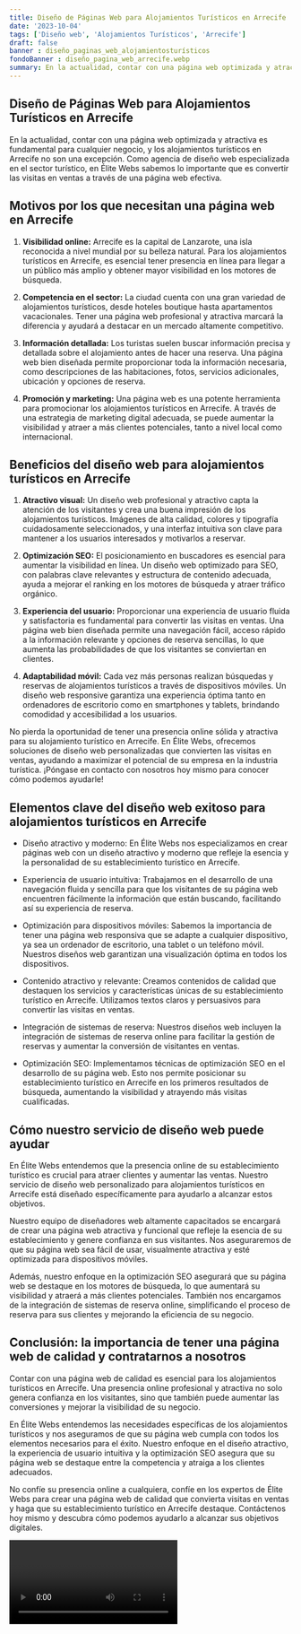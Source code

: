 ```yaml
---
title: Diseño de Páginas Web para Alojamientos Turísticos en Arrecife
date: '2023-10-04'
tags: ['Diseño web', 'Alojamientos Turísticos', 'Arrecife']
draft: false
banner : diseño_paginas_web_alojamientosturísticos
fondoBanner : diseño_pagina_web_arrecife.webp
summary: En la actualidad, contar con una página web optimizada y atractiva es fundamental para cualquier negocio, y los alojamientos turísticos en Arrecife no son una excepción. Como agencia de diseño web especializada en el sector turístico, en Élite Webs sabemos lo importante que es convertir las visitas en ventas a través de una página web efectiva. 
---
```


## **Diseño de Páginas Web para Alojamientos Turísticos en Arrecife**

En la actualidad, contar con una página web optimizada y atractiva es fundamental para cualquier negocio, y los alojamientos turísticos en Arrecife no son una excepción. Como agencia de diseño web especializada en el sector turístico, en Élite Webs sabemos lo importante que es convertir las visitas en ventas a través de una página web efectiva. 

## **Motivos por los que necesitan una página web en Arrecife**

1. **Visibilidad online:** Arrecife es la capital de Lanzarote, una isla reconocida a nivel mundial por su belleza natural. Para los alojamientos turísticos en Arrecife, es esencial tener presencia en línea para llegar a un público más amplio y obtener mayor visibilidad en los motores de búsqueda.

2. **Competencia en el sector:** La ciudad cuenta con una gran variedad de alojamientos turísticos, desde hoteles boutique hasta apartamentos vacacionales. Tener una página web profesional y atractiva marcará la diferencia y ayudará a destacar en un mercado altamente competitivo.

3. **Información detallada:** Los turistas suelen buscar información precisa y detallada sobre el alojamiento antes de hacer una reserva. Una página web bien diseñada permite proporcionar toda la información necesaria, como descripciones de las habitaciones, fotos, servicios adicionales, ubicación y opciones de reserva.

4. **Promoción y marketing:** Una página web es una potente herramienta para promocionar los alojamientos turísticos en Arrecife. A través de una estrategia de marketing digital adecuada, se puede aumentar la visibilidad y atraer a más clientes potenciales, tanto a nivel local como internacional.

## **Beneficios del diseño web para alojamientos turísticos en Arrecife**

1. **Atractivo visual:** Un diseño web profesional y atractivo capta la atención de los visitantes y crea una buena impresión de los alojamientos turísticos. Imágenes de alta calidad, colores y tipografía cuidadosamente seleccionados, y una interfaz intuitiva son clave para mantener a los usuarios interesados y motivarlos a reservar.

2. **Optimización SEO:** El posicionamiento en buscadores es esencial para aumentar la visibilidad en línea. Un diseño web optimizado para SEO, con palabras clave relevantes y estructura de contenido adecuada, ayuda a mejorar el ranking en los motores de búsqueda y atraer tráfico orgánico.

3. **Experiencia del usuario:** Proporcionar una experiencia de usuario fluida y satisfactoria es fundamental para convertir las visitas en ventas. Una página web bien diseñada permite una navegación fácil, acceso rápido a la información relevante y opciones de reserva sencillas, lo que aumenta las probabilidades de que los visitantes se conviertan en clientes.

4. **Adaptabilidad móvil:** Cada vez más personas realizan búsquedas y reservas de alojamientos turísticos a través de dispositivos móviles. Un diseño web responsive garantiza una experiencia óptima tanto en ordenadores de escritorio como en smartphones y tablets, brindando comodidad y accesibilidad a los usuarios.

No pierda la oportunidad de tener una presencia online sólida y atractiva para su alojamiento turístico en Arrecife. En Élite Webs, ofrecemos soluciones de diseño web personalizadas que convierten las visitas en ventas, ayudando a maximizar el potencial de su empresa en la industria turística. ¡Póngase en contacto con nosotros hoy mismo para conocer cómo podemos ayudarle!

<GifSeo />

<Cta />

## Elementos clave del diseño web exitoso para alojamientos turísticos en Arrecife

- Diseño atractivo y moderno: En Élite Webs nos especializamos en crear páginas web con un diseño atractivo y moderno que refleje la esencia y la personalidad de su establecimiento turístico en Arrecife.

- Experiencia de usuario intuitiva: Trabajamos en el desarrollo de una navegación fluida y sencilla para que los visitantes de su página web encuentren fácilmente la información que están buscando, facilitando así su experiencia de reserva.

- Optimización para dispositivos móviles: Sabemos la importancia de tener una página web responsiva que se adapte a cualquier dispositivo, ya sea un ordenador de escritorio, una tablet o un teléfono móvil. Nuestros diseños web garantizan una visualización óptima en todos los dispositivos.

- Contenido atractivo y relevante: Creamos contenidos de calidad que destaquen los servicios y características únicas de su establecimiento turístico en Arrecife. Utilizamos textos claros y persuasivos para convertir las visitas en ventas.

- Integración de sistemas de reserva: Nuestros diseños web incluyen la integración de sistemas de reserva online para facilitar la gestión de reservas y aumentar la conversión de visitantes en ventas.

- Optimización SEO: Implementamos técnicas de optimización SEO en el desarrollo de su página web. Esto nos permite posicionar su establecimiento turístico en Arrecife en los primeros resultados de búsqueda, aumentando la visibilidad y atrayendo más visitas cualificadas.

## Cómo nuestro servicio de diseño web puede ayudar

En Élite Webs entendemos que la presencia online de su establecimiento turístico es crucial para atraer clientes y aumentar las ventas. Nuestro servicio de diseño web personalizado para alojamientos turísticos en Arrecife está diseñado específicamente para ayudarlo a alcanzar estos objetivos.

Nuestro equipo de diseñadores web altamente capacitados se encargará de crear una página web atractiva y funcional que refleje la esencia de su establecimiento y genere confianza en sus visitantes. Nos aseguraremos de que su página web sea fácil de usar, visualmente atractiva y esté optimizada para dispositivos móviles.

Además, nuestro enfoque en la optimización SEO asegurará que su página web se destaque en los motores de búsqueda, lo que aumentará su visibilidad y atraerá a más clientes potenciales. También nos encargamos de la integración de sistemas de reserva online, simplificando el proceso de reserva para sus clientes y mejorando la eficiencia de su negocio.

## Conclusión: la importancia de tener una página web de calidad y contratarnos a nosotros

Contar con una página web de calidad es esencial para los alojamientos turísticos en Arrecife. Una presencia online profesional y atractiva no solo genera confianza en los visitantes, sino que también puede aumentar las conversiones y mejorar la visibilidad de su negocio.

En Élite Webs entendemos las necesidades específicas de los alojamientos turísticos y nos aseguramos de que su página web cumpla con todos los elementos necesarios para el éxito. Nuestro enfoque en el diseño atractivo, la experiencia de usuario intuitiva y la optimización SEO asegura que su página web se destaque entre la competencia y atraiga a los clientes adecuados.

No confíe su presencia online a cualquiera, confíe en los expertos de Élite Webs para crear una página web de calidad que convierta visitas en ventas y haga que su establecimiento turístico en Arrecife destaque. Contáctenos hoy mismo y descubra cómo podemos ayudarlo a alcanzar sus objetivos digitales.

<Video />

<CtaBot job='Alojamientos Turísticos' city='Arrecife'/>

<Gmaps query='Arrecife+españa+maps' />